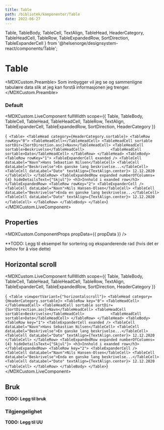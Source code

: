 ```yaml
---
title: Table
path: /bibliotek/komponenter/Table
date: 2022-06-27
---
```



  Table,
  TableBody,
  TableCell,
  TextAlign,
  TableHead,
  HeaderCategory,
  TableHeadCell,
  TableRow,
  TableExpandedRow,
  SortDirection,
  TableExpanderCell
} from '@helsenorge/designsystem-react/components/Table';

# Table

<MDXCustom.Preamble>
  Som innbygger vil jeg se og sammenligne tabulære data slik at jeg kan forstå informasjonen jeg trenger.
</MDXCustom.Preamble>

### Default

<MDXCustom.LiveComponent
  fullWidth
  scope={{ Table, TableBody, TableCell, TableHead, TableHeadCell, TableRow, TextAlign, TableExpanderCell, TableExpandedRow, SortDirection, HeaderCategory }}
>
  {`
    <Table>
        <TableHead category={HeaderCategory.sortable}>
          <TableRow rowKey="0">
            <TableHeadCell></TableHeadCell>
            <TableHeadCell sortable sortDir={SortDirection.asc}>Navn</TableHeadCell>
            <TableHeadCell sortable>Beskrivelse</TableHeadCell>           
            <TableHeadCell sortable>Dato</TableHeadCell>
          </TableRow>
        </TableHead>
        <TableBody>
          <TableRow rowKey="1">
            <TableExpanderCell exanded />
            <TableCell dataLabel="Navn">Hans Sebastian Nilsen</TableCell>
            <TableCell dataLabel="Beskrivelse">En ganske lang beskrivelse...</TableCell>           
            <TableCell dataLabel="Dato" textAlign={TextAlign.center}>
              12.12.2020
            </TableCell>
          </TableRow>
          <TableExpandedRow expanded numberOfColumns={4} hideDetailsText={"Skjul"}>
            <h3>Innhold i exanded row</h3>
          </TableExpandedRow>
          <TableRow rowKey="2">
            <TableExpanderCell />
            <TableCell dataLabel="Navn">Nils Hansen-Olsen</TableCell>
            <TableCell dataLabel="Beskrivelse">Enda en ganske lang beskrivelse...</TableCell>           
            <TableCell dataLabel="Dato" textAlign={TextAlign.center}>
              12.12.2020
            </TableCell>
          </TableRow>
        </TableBody>
      </Table>`}
</MDXCustom.LiveComponent>

## Properties

<MDXCustom.ComponentProps propData={{ propData }} />

\*\*TODO: Legg til eksempel for sortering og ekspanderende rad (hvis det er behov for å vise dette)

## Horizontal scroll

<MDXCustom.LiveComponent
  fullWidth
  scope={{ Table, TableBody, TableCell, TableHead, TableHeadCell, TableRow, TextAlign, TableExpanderCell, TableExpandedRow, SortDirection, HeaderCategory }}
>
  {`
    <Table viewportVariant={"horizontalscroll"}>
        <TableHead category={HeaderCategory.sortable}>
          <TableRow key="0">
            <TableHeadCell></TableHeadCell>
            <TableHeadCell sortable sortDir={SortDirection.asc}>Navn</TableHeadCell>
            <TableHeadCell sortable>Beskrivelse</TableHeadCell>           
            <TableHeadCell sortable>Dato</TableHeadCell>
          </TableRow>
        </TableHead>
        <TableBody>
          <TableRow key="1">
            <TableExpanderCell exanded />
            <TableCell dataLabel="Navn">Hans Sebastian Nilsen</TableCell>
            <TableCell dataLabel="Beskrivelse">En ganske lang beskrivelse...</TableCell>           
            <TableCell dataLabel="Dato" textAlign={TextAlign.center}>
              12.12.2020
            </TableCell>
          </TableRow>
          <TableExpandedRow expanded numberOfColumns={4} hideDetailsText={"Skjul"}>
            <h3>Innhold i exanded row</h3>
          </TableExpandedRow>
          <TableRow key="2">
            <TableExpanderCell />
            <TableCell dataLabel="Navn">Nils Hansen-Olsen</TableCell>
            <TableCell dataLabel="Beskrivelse">Enda en ganske lang beskrivelse...</TableCell>           
            <TableCell dataLabel="Dato" textAlign={TextAlign.center}>
              12.12.2020
            </TableCell>
          </TableRow>
        </TableBody>
      </Table>`}
</MDXCustom.LiveComponent>

## Bruk

**TODO: Legg til bruk**

### Tilgjengelighet

**TODO: Legg til UU**
